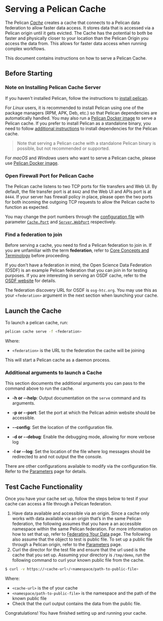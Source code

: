# Serving a Pelican Cache

The Pelican [*Cache*](../about-pelican/core-concepts.mdx#caches) creates a cache that connects to a Pelican data federation to allow faster data access. It stores data that is accessed via a Pelican origin until it gets evicted. The Cache has the potential to both be faster and physically closer to your location than the Pelican Origin you access the data from. This allows for faster data access when running complex workflows.

This document contains instructions on how to serve a Pelican Cache.

## Before Starting

### Note on Installing Pelican Cache Server

If you haven't installed Pelican, follow the instructions to [install pelican](../install.mdx).

For _Linux_ users, it is recommended to install Pelican using one of the package managers (RPM, APK, Deb, etc.) so that Pelican dependencies are automatically handled. You may also run a [Pelican Docker image](../install/docker.mdx) to serve a Pelican cache.
If you prefer to install Pelican as a standalone binary, you need to follow [additional instructions](https://osg-htc.org/docs/data/xrootd/install-standalone/#install-xrootd-standalone) to install dependencies for the Pelican cache.

> Note that serving a Pelican cache with a standalone Pelican binary is possible, but not recommended or supported.

For _macOS_ and _Windows_ users who want to serve a Pelican cache, please use [Pelican Docker image](../install/docker.mdx).

### Open Firewall Port for Pelican Cache

The Pelican cache listens to two TCP ports for file transfers and Web UI. By default, the file transfer port is at `8442` and the Web UI and APIs port is at `8444`. If your server has firewall policy in place, please open the two ports for both incoming the outgoing TCP requests to allow the Pelican cache to function as expected.

You may change the port numbers through the [configuration file](../parameters.mdx) with parameter [`Cache.Port`](../parameters.mdx#Cache-Port) and [`Server.WebPort`](../parameters.mdx#Server-WebPort) respectively.

### Find a federation to join

Before serving a cache, you need to find a Pelican federation to join in. If you are unfamiliar with the term **federation**, refer to [Core Concepts and Terminology](../about-pelican/core-concepts.mdx#federations) before proceeding.

If you don't have a federation in mind, the Open Science Data Federation (OSDF) is an example Pelican federation that you can join in for testing purposes. If you are interesting in serving an OSDF cache, refer to the [OSDF website](https://osg-htc.org/) for details.

The federation discovery URL for OSDF is `osg-htc.org`. You may use this as your `<federation>` argument in the next section when launching your cache.

## Launch the Cache

To launch a pelican cache, run:

```bash
pelican cache serve -f <federation>
```

Where:

* `<federation>` is the URL to the federation the cache will be joining

This will start a Pelican cache as a daemon process.

### Additional arguments to launch a Cache

This section documents the additional arguments you can pass to the command above to run the cache.

* **-h or --help**: Output documentation on the `serve` command and its arguments.
* **-p or --port**: Set the port at which the Pelican admin website should be accessible.

* **--config**: Set the location of the configuration file.
* **-d or --debug**: Enable the debugging mode, allowing for more verbose log
* **-l or --log**: Set the location of the file where log messages should be redirected to and not output the the console.

There are other configurations available to modify via the configuration file. Refer to the [Parameters](../parameters.mdx) page for details.

## Test Cache Functionality

Once you have your cache set up, follow the steps below to test if your cache can access a file through a Pelican federation.

1. Have data available and accessible via an origin. Since a cache only works with data available via an origin that’s in the same Pelican federation, the following assumes that you have a an accessible namespace within the same Pelican federation. For more information on how to set that up, refer to [Federating Your Data](../federating-your-data.mdx) page. The following also assume that the object to test is public file. To set up a public file through a Pelican origin, refer to the [Parameters](../parameters.mdx#Origin-Exports) page.
2. Curl the director for the test file and ensure that the url used is the cache that you set up. Assuming your directory is `/tmp/demo`, run the following command to curl your known public file from the cache.

```bash
$ curl -v https://<cache-url>/<namespace/path-to-public-file>
```

Where:
* `<cache-url>` is the of your cache
* `<namespace/path-to-public-file>` is the namespace and the path of the known public file
* Check that the curl output contains the data from the public file.


Congratulations! You have finished setting up and running your cache.
